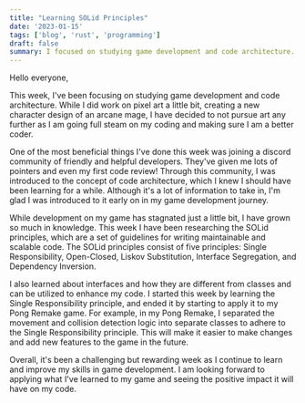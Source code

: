 ```yaml
---
title: "Learning SOLid Principles"
date: '2023-01-15'
tags: ['blog', 'rust', 'programming']
draft: false
summary: I focused on studying game development and code architecture.
---
```


Hello everyone,

This week, I've been focusing on studying game development and code architecture. While I did work on pixel art a little bit, creating a new character design of an arcane mage, I have decided to not pursue art any further as I am going full steam on my coding and making sure I am a better coder.

One of the most beneficial things I've done this week was joining a discord community of friendly and helpful developers. They've given me lots of pointers and even my first code review! Through this community, I was introduced to the concept of code architecture, which I knew I should have been learning for a while. Although it's a lot of information to take in, I'm glad I was introduced to it early on in my game development journey.

While development on my game has stagnated just a little bit, I have grown so much in knowledge. This week I have been researching the SOLid principles, which are a set of guidelines for writing maintainable and scalable code. The SOLid principles consist of five principles: Single Responsibility, Open-Closed, Liskov Substitution, Interface Segregation, and Dependency Inversion.

I also learned about interfaces and how they are different from classes and can be utilized to enhance my code. I started this week by learning the Single Responsibility principle, and ended it by starting to apply it to my Pong Remake game. For example, in my Pong Remake, I separated the movement and collision detection logic into separate classes to adhere to the Single Responsibility principle. This will make it easier to make changes and add new features to the game in the future.

Overall, it's been a challenging but rewarding week as I continue to learn and improve my skills in game development. I am looking forward to applying what I've learned to my game and seeing the positive impact it will have on my code.
